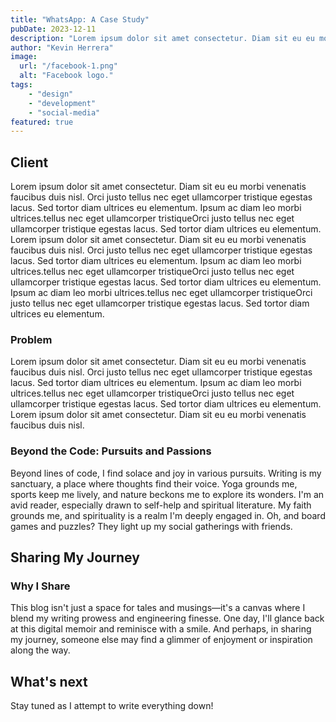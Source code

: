 ```yaml
---
title: "WhatsApp: A Case Study"
pubDate: 2023-12-11
description: "Lorem ipsum dolor sit amet consectetur. Diam sit eu eu morbi venenatis faucibus duis nisl. Orci justo tellus nec eget ullamcorper tristique egestas lacus. Sed tortor diam ultrices eu elementum. Ipsum ac diam leo morbi ultrices.tellus nec eget ullamcorper."
author: "Kevin Herrera"
image:
  url: "/facebook-1.png"
  alt: "Facebook logo."
tags:
    - "design"
    - "development"
    - "social-media"
featured: true    
---
```


## Client

Lorem ipsum dolor sit amet consectetur. Diam sit eu eu morbi venenatis faucibus duis nisl. Orci justo tellus nec eget ullamcorper tristique egestas lacus. Sed tortor diam ultrices eu elementum. Ipsum ac diam leo morbi ultrices.tellus nec eget ullamcorper tristiqueOrci justo tellus nec eget ullamcorper tristique egestas lacus. Sed tortor diam ultrices eu elementum. Lorem ipsum dolor sit amet consectetur. Diam sit eu eu morbi venenatis faucibus duis nisl. Orci justo tellus nec eget ullamcorper tristique egestas lacus. Sed tortor diam ultrices eu elementum. Ipsum ac diam leo morbi ultrices.tellus nec eget ullamcorper tristiqueOrci justo tellus nec eget ullamcorper tristique egestas lacus. Sed tortor diam ultrices eu elementum. Ipsum ac diam leo morbi ultrices.tellus nec eget ullamcorper tristiqueOrci justo tellus nec eget ullamcorper tristique egestas lacus. Sed tortor diam ultrices eu elementum.

### Problem

Lorem ipsum dolor sit amet consectetur. Diam sit eu eu morbi venenatis faucibus duis nisl. Orci justo tellus nec eget ullamcorper tristique egestas lacus. Sed tortor diam ultrices eu elementum. Ipsum ac diam leo morbi ultrices.tellus nec eget ullamcorper tristiqueOrci justo tellus nec eget ullamcorper tristique egestas lacus. Sed tortor diam ultrices eu elementum. Lorem ipsum dolor sit amet consectetur. Diam sit eu eu morbi venenatis faucibus duis nisl.



### Beyond the Code: Pursuits and Passions

Beyond lines of code, I find solace and joy in various pursuits. Writing is my sanctuary, a place where thoughts find their voice. Yoga grounds me, sports keep me lively, and nature beckons me to explore its wonders. I'm an avid reader, especially drawn to self-help and spiritual literature. My faith grounds me, and spirituality is a realm I'm deeply engaged in. Oh, and board games and puzzles? They light up my social gatherings with friends.

## Sharing My Journey

### Why I Share

This blog isn't just a space for tales and musings—it's a canvas where I blend my writing prowess and engineering finesse. One day, I'll glance back at this digital memoir and reminisce with a smile. And perhaps, in sharing my journey, someone else may find a glimmer of enjoyment or inspiration along the way.

## What's next

Stay tuned as I attempt to write everything down!
